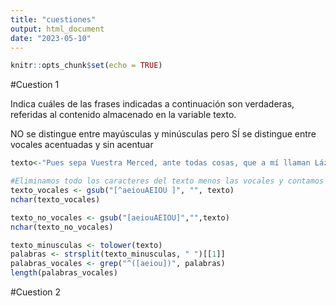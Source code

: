 ```yaml
---
title: "cuestiones"
output: html_document
date: "2023-05-10"
---
```


```r
knitr::opts_chunk$set(echo = TRUE)
```

#Cuestion 1

Indica cuáles de las frases indicadas a continuación son verdaderas, referidas al contenido almacenado en la variable texto.

NO se distingue entre mayúsculas y minúsculas pero SÍ se distingue entre vocales acentuadas y sin acentuar


```r
texto<-"Pues sepa Vuestra Merced, ante todas cosas, que a mí llaman Lázaro de Tormes, hijo de Tomé González y de Antona Pérez, naturales de Tejares, aldea de Salamanca. Mi nacimiento fue dentro del río Tormes, por la cual causa tomé el sobrenombre; y fue de esta manera: mi padre, que Dios perdone, tenía cargo de proveer una molienda de una aceña que está ribera de aquel río, en la cual fue molinero más de quince años; y, estando mi madre una noche en la aceña, preñada de mí, tomóle el parto y parióme allí. De manera que con verdad me puedo decir nacido en el río. Pues siendo yo niño de ocho años, achacaron a mi padre ciertas sangrías mal hechas en los costales de los que allí a moler venían, por lo cual fue preso, y confesó y no negó, y padeció persecución por justicia. Espero en Dios que está en la gloria, pues el Evangelio los llama bienaventurados. En este tiempo se hizo cierta armada contra moros, entre los cuales fue mi padre (que a la sazón estaba desterrado por el desastre ya dicho), con cargo de acemilero de un caballero que allá fue. Y con su señor, como leal criado, feneció su vida. Mi viuda madre, como sin marido y sin abrigo se viese, determinó arrimarse a los buenos por ser uno de ellos, y vínose a vivir a la ciudad y alquiló una casilla y metióse a guisar de comer a ciertos estudiantes, y lavaba la ropa a ciertos mozos de caballos del comendador de la Magdalena, de manera que fue frecuentando las caballerizas."

#Eliminamos todo los caracteres del texto menos las vocales y contamos los caracteres que tiene el texto una vez cambiado.
texto_vocales <- gsub("[^aeiouAEIOU ]", "", texto)
nchar(texto_vocales)

texto_no_vocales <- gsub("[aeiouAEIOU]","",texto)
nchar(texto_no_vocales)

texto_minusculas <- tolower(texto)
palabras <- strsplit(texto_minusculas, " ")[[1]]
palabras_vocales <- grep("^([aeiou])", palabras)
length(palabras_vocales)
```

#Cuestion 2
```r

```


